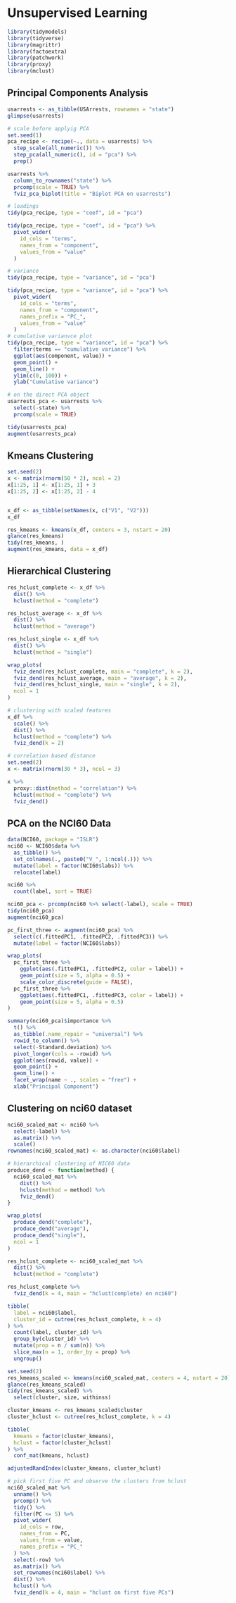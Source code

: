 # Unsupervised Learning

```r
library(tidymodels)
library(tidyverse)
library(magrittr)
library(factoextra)
library(patchwork)
library(proxy)
library(mclust)
```

## Principal Components Analysis

```r
usarrests <- as_tibble(USArrests, rownames = "state")
glimpse(usarrests)
```

```r
# scale before applyig PCA
set.seed(1)
pca_recipe <- recipe(~., data = usarrests) %>%
  step_scale(all_numeric()) %>%
  step_pca(all_numeric(), id = "pca") %>%
  prep()

usarrests %>%
  column_to_rownames("state") %>%
  prcomp(scale = TRUE) %>%
  fviz_pca_biplot(title = "Biplot PCA on usarrests")

# loadings
tidy(pca_recipe, type = "coef", id = "pca")

tidy(pca_recipe, type = "coef", id = "pca") %>%
  pivot_wider(
    id_cols = "terms",
    names_from = "component",
    values_from = "value"
  )

# variance
tidy(pca_recipe, type = "variance", id = "pca")

tidy(pca_recipe, type = "variance", id = "pca") %>%
  pivot_wider(
    id_cols = "terms",
    names_from = "component",
    names_prefix = "PC_",
    values_from = "value"
  )
# cumulative varianvce plot
tidy(pca_recipe, type = "variance", id = "pca") %>%
  filter(terms == "cumulative variance") %>%
  ggplot(aes(component, value)) +
  geom_point() +
  geom_line() +
  ylim(c(0, 100)) +
  ylab("Cumulative variance")
```


```r
# on the direct PCA object
usarrests_pca <- usarrests %>%
  select(-state) %>%
  prcomp(scale = TRUE)

tidy(usarrests_pca)
augment(usarrests_pca)
```

## Kmeans Clustering

```r
set.seed(2)
x <- matrix(rnorm(50 * 2), ncol = 2)
x[1:25, 1] <- x[1:25, 1] + 3
x[1:25, 2] <- x[1:25, 2] - 4


x_df <- as_tibble(setNames(x, c("V1", "V2")))
x_df
```

```r
res_kmeans <- kmeans(x_df, centers = 3, nstart = 20)
glance(res_kmeans)
tidy(res_kmeans, )
augment(res_kmeans, data = x_df)
```

## Hierarchical Clustering

```r
res_hclust_complete <- x_df %>%
  dist() %>%
  hclust(method = "complete")

res_hclust_average <- x_df %>%
  dist() %>%
  hclust(method = "average")

res_hclust_single <- x_df %>%
  dist() %>%
  hclust(method = "single")

wrap_plots(
  fviz_dend(res_hclust_complete, main = "complete", k = 2),
  fviz_dend(res_hclust_average, main = "average", k = 2),
  fviz_dend(res_hclust_single, main = "single", k = 2),
  ncol = 1
)
```

```r
# clustering with scaled features
x_df %>%
  scale() %>%
  dist() %>%
  hclust(method = "complete") %>%
  fviz_dend(k = 2)

# correlation based distance
set.seed(2)
x <- matrix(rnorm(30 * 3), ncol = 3)

x %>%
  proxy::dist(method = "correlation") %>%
  hclust(method = "complete") %>%
  fviz_dend()
```

## PCA on the NCI60 Data

```r
data(NCI60, package = "ISLR")
nci60 <- NCI60$data %>%
  as_tibble() %>%
  set_colnames(., paste0("V_", 1:ncol(.))) %>%
  mutate(label = factor(NCI60$labs)) %>%
  relocate(label)

nci60 %>%
  count(label, sort = TRUE)

nci60_pca <- prcomp(nci60 %>% select(-label), scale = TRUE)
tidy(nci60_pca)
augment(nci60_pca)

pc_first_three <- augment(nci60_pca) %>%
  select(c(.fittedPC1, .fittedPC2, .fittedPC3)) %>%
  mutate(label = factor(NCI60$labs))

wrap_plots(
  pc_first_three %>%
    ggplot(aes(.fittedPC1, .fittedPC2, color = label)) +
    geom_point(size = 5, alpha = 0.5) +
    scale_color_discrete(guide = FALSE),
  pc_first_three %>%
    ggplot(aes(.fittedPC1, .fittedPC3, color = label)) +
    geom_point(size = 5, alpha = 0.5)
)

summary(nci60_pca)$importance %>%
  t() %>%
  as_tibble(.name_repair = "universal") %>%
  rowid_to_column() %>%
  select(-Standard.deviation) %>%
  pivot_longer(cols = -rowid) %>%
  ggplot(aes(rowid, value)) +
  geom_point() +
  geom_line() +
  facet_wrap(name ~ ., scales = "free") +
  xlab("Principal Component")
```

## Clustering on nci60 dataset

```r
nci60_scaled_mat <- nci60 %>%
  select(-label) %>%
  as.matrix() %>%
  scale()
rownames(nci60_scaled_mat) <- as.character(nci60$label)

# hierarchical clustering of NIC60 data
produce_dend <- function(method) {
  nci60_scaled_mat %>%
    dist() %>%
    hclust(method = method) %>%
    fviz_dend()
}

wrap_plots(
  produce_dend("complete"),
  produce_dend("average"),
  produce_dend("single"),
  ncol = 1
)

res_hclust_complete <- nci60_scaled_mat %>%
  dist() %>%
  hclust(method = "complete")

res_hclust_complete %>%
  fviz_dend(k = 4, main = "hclust(complete) on nci60")

tibble(
  label = nci60$label,
  cluster_id = cutree(res_hclust_complete, k = 4)
) %>%
  count(label, cluster_id) %>%
  group_by(cluster_id) %>%
  mutate(prop = n / sum(n)) %>%
  slice_max(n = 1, order_by = prop) %>%
  ungroup()

set.seed(2)
res_kmeans_scaled <- kmeans(nci60_scaled_mat, centers = 4, nstart = 20)
glance(res_kmeans_scaled)
tidy(res_kmeans_scaled) %>%
  select(cluster, size, withinss)

cluster_kmeans <- res_kmeans_scaled$cluster
cluster_hclust <- cutree(res_hclust_complete, k = 4)

tibble(
  kmeans = factor(cluster_kmeans),
  hclust = factor(cluster_hclust)
) %>%
  conf_mat(kmeans, hclust)

adjustedRandIndex(cluster_kmeans, cluster_hclust)

# pick first five PC and observe the clusters from hclust
nci60_scaled_mat %>%
  unname() %>%
  prcomp() %>%
  tidy() %>%
  filter(PC <= 5) %>%
  pivot_wider(
    id_cols = row,
    names_from = PC,
    values_from = value,
    names_prefix = "PC_"
  ) %>%
  select(-row) %>%
  as.matrix() %>%
  set_rownames(nci60$label) %>%
  dist() %>%
  hclust() %>%
  fviz_dend(k = 4, main = "hclust on first five PCs")
```
